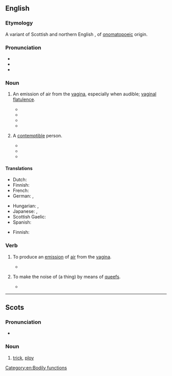 ==English==

===Etymology===
A variant of Scottish and northern English {{m|en|quiff|t=a puff of wind}}, of [[onomatopoeic]] origin.

===Pronunciation===
* {{IPA|en|/kwiːf/}}
* {{rhymes|en|iːf|s=1}}
* {{audio|en|en-uk-queef.ogg|Audio (UK)}}

{{wp}}

===Noun===
{{en-noun}}

# {{lb|en|vulgar|slang}} An emission of air from the [[vagina]], especially when audible; [[vaginal flatulence]].
#: {{syn|en|cunt fart|fanny fart|pussy fart|vart}}
#* {{quote-book|en|year=2004|passage=Finally, I have only heard about it, but what about the '''queef'''? This is the vagina-fart. Is it truly possible?|author=Michael Ryan|title=The Dirtiest Toilet Humor Book Ever|publisher=iUniverse|year_published=2004|page=47}}
#* {{quote-song|en|year=2005|passage=We are the '''queef''' after a porn star breaks the gang bang record.|composer=[[w:Bloodhound Gang|The Bloodhound Gang]]|title=Pennsylvania}}
#* {{quote-book
|en
|date=2010-10-16
|title=Where a Dobdob Meets a Dikdik: A Word Lover's Guide to the Weirdest, Wackiest, and Wonkiest Lexical Gems
|first=Bill
|last=Casselman
|location=Avon
|publisher=Adams Media
|edition=Original
|isbn=9781440506369
|ol=24539105M
|page=192
|passage=A '''queef''' is not, of course, flatulence, so technically it is not a fart either. It is air, not waste gases produced by digestion, so often there is no attendant odor.
}}
#* {{seemoreCites|en}}
# {{lb|en|vulgar|slang}} A [[contemptible]] person.
#: {{syn|en|cunt}}
#* {{quote-av
|en
|date=2000-01-12
|episode={{w|World Wide Recorder Concert}}
|title={{w|South Park}}
|season=3
|number=17
|passage=''Tough Guy:'' Oh yeah? Well, you look like a bunch of '''queefs''' to me, huh?
}}
#* {{quote-newsgroup
|en
|date=2000-09-12
|author=D. G. Porter
|title=Re: OT: Bush Fucks Up with Mike On
|newsgroup=alt.tv.southpark
|id=39BE65CF.567C@pacbell.net
|passage=When you dumb-fucks repeat some right-wing loon's lie it only makes you look like a '''queef'''.
}}
#* {{seemoreCites|en}}

====Translations====
{{trans-top|an emission of air from the vagina}}
* Dutch: {{t|nl|schedewind}}
* Finnish: {{t|fi|emätinpieru}}
* French: {{t+|fr|pet vaginal|m}}
* German: {{t|de|Mösenfurz|m}}, {{t|de|Fotzenfurz|m}}
{{trans-mid}}
* Hungarian: {{t|hu|puncifing}}, {{t|hu|pinafing}}
* Japanese: {{t|ja|膣ナラ|tr=chinara|sc=Jpan}}, {{t|ja|マン屁|tr=manpe|sc=Jpan}}
* Scottish Gaelic: {{t|gd|braim-fhaighein|m}}
* Spanish: {{t|es|pedo vaginal|m}}
{{trans-bottom}}

{{trans-top|contemptible person}}
* Finnish: {{t+|fi|mulkku}}
{{trans-mid}}
{{trans-bottom}}

===Verb===
{{en-verb}}

# {{lb|en|vulgar|intransitive|slang}} To produce an [[emission]] of [[air]] from the [[vagina]].
#* {{quote-song|en|title=Medicine Ball|artist=Eminem|album=Relapse|year=2009|passage=All my Westside bitches throw it up / Put a balloon inside your pussy, '''queef''', and blow it up}}
# {{lb|en|vulgar|transitive|slang}} To make the noise of (a thing) by means of [[#Noun|queef]]s.
#* {{quote-book|en|year=2002|passage=back to the movie where we find Kim, back at the gallery, so catatonic and sex-obsessed she'd sell Michaelangelo's ''David'' for $5 and '''queef''' the theme from ''Close Encounters'' for no extra charge.|author=Dennis Hensley|title=Screening Party|publisher=Alyson Publishing|year_published=2002|page=74}}

[[Category:en:Bodily functions]]

----

==Scots==

===Pronunciation===
* {{IPA|sco|/kwif/}}

===Noun===
{{sco-noun}}

# [[trick]], [[ploy]]